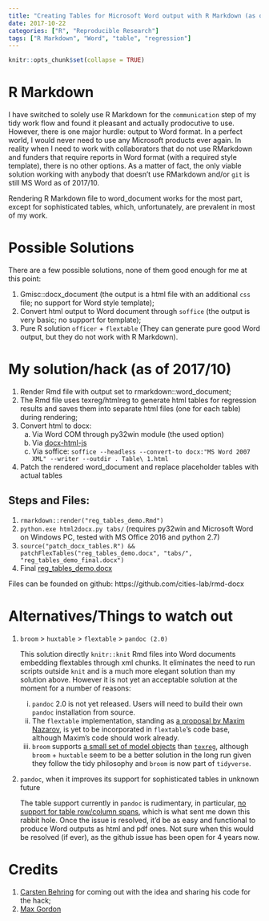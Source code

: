 ```yaml
---
title: "Creating Tables for Microsoft Word output with R Markdown (as of 2017/10)"
date: 2017-10-22
categories: ["R", "Reproducible Research"]
tags: ["R Markdown", "Word", "table", "regression"]
---
```


```r
knitr::opts_chunk$set(collapse = TRUE)
```

# R Markdown

I have switched to solely use R Markdown for the `communication` step of my tidy work flow and found it pleasant and actually prodocutive to use. However, there is one major hurdle: output to Word format. In a perfect world, I would never need to use any Microsoft products ever again. In reality when I need to work with collaborators that do not use RMarkdown and funders that require reports in Word format (with a required style template), there is no other options. As a matter of fact, the only viable solution working with anybody that doesn't use RMarkdown and/or `git` is still MS Word as of 2017/10.

Rendering R Markdown file to word_document works for the most part, except for sophisticated tables, which, unfortunately, are prevalent in  most of my work.

# Possible Solutions

There are a few possible solutions, none of them good enough for me at this point:

1. Gmisc::docx_document (the output is a html file with an additional `css` file; no support for Word style template);
1. Convert html output to Word document through `soffice` (the output is very basic; no support for template);
1. Pure R solution `officer` + `flextable` (They can generate pure good Word output, but they do not work with R Markdown).

# My solution/hack (as of 2017/10)
1. Render Rmd file with output set to rmarkdown::word_document;
2. The Rmd file uses texreg/htmlreg to generate html tables for regression results and saves them into separate html files (one for each table) during rendering;
3. Convert html to docx:
    a. Via Word COM through py32win module (the used option)
    b. Via [docx-html-js](https://github.com/evidenceprime/html-docx-js)
    c. Via soffice: `soffice --headless --convert-to docx:"MS Word 2007 XML" --writer --outdir . Table\ 1.html`
4. Patch the rendered word_document and replace placeholder tables with actual tables

## Steps and Files:
1. `rmarkdown::render("reg_tables_demo.Rmd")`
1. `python.exe html2docx.py tabs/` (requires py32win and Microsoft Word on Windows PC, tested with MS Office 2016 and python 2.7)
1. `source("patch_docx_tables.R") && patchFlexTables("reg_tables_demo.docx", "tabs/", "reg_tables_demo_final.docx")`
1. Final [reg_tables_demo.docx](reg_tables_demo_final.docx)

Files can be founded on github: https://github.com/cities-lab/rmd-docx

# Alternatives/Things to watch out

1. `broom` > `huxtable` > `flextable` > `pandoc (2.0)`

    This solution directly `knitr::knit` Rmd files into Word documents embedding flextables through xml chunks. It eliminates the need to run scripts outside `knit` and is a much more elegant solution than my solution above. However it is not yet an acceptable solution at the moment for a number of reasons: 
    
    i. `pandoc` 2.0 is not yet released. Users will need to build their own `pandoc` installation from source. 
    i. The `flextable` implementation, standing as [a proposal by Maxim Nazarov](https://gist.github.com/mnazarov/75c2c21048e8aca9bc5acb27e0234d85), is yet to be incorporated in `flextable`'s code base, although Maxim's code should work already. 
    i. `broom` supports [a small set of model objects](https://github.com/tidyverse/broom) than [`texreg`](https://cran.r-project.org/web/packages/texreg/vignettes/texreg.pdf), although `broom` + `huxtable` seem to be a better solution in the long run given they follow the tidy philosophy and `broom` is now part of `tidyverse`.

1. `pandoc`, when it improves its support for sophisticated tables in unknown future

    The table support currently in `pandoc` is rudimentary, in particular, [no support for table row/column spans](https://github.com/jgm/pandoc/issues/1024), which is what sent me down this rabbit hole. Once the issue is resolved, it'd be as easy and functional to produce Word outputs as html and pdf ones. Not sure when this would be resolved (if ever), as the github issue has been open for 4 years now.

# Credits
1. [Carsten Behring](https://github.com/davidgohel/ReporteRs/issues/68) for coming out with the idea and sharing his code for the hack;
1. [Max Gordon](http://gforge.se/2014/07/fast-track-publishing-using-rmarkdown/)
    